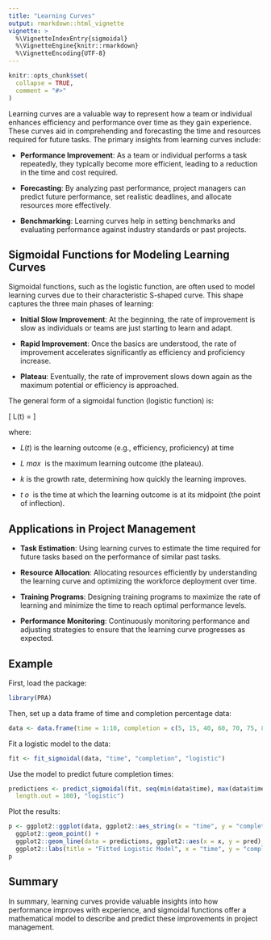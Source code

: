 ```yaml
---
title: "Learning Curves"
output: rmarkdown::html_vignette
vignette: >
  %\VignetteIndexEntry{sigmoidal}
  %\VignetteEngine{knitr::rmarkdown}
  %\VignetteEncoding{UTF-8}
---
```


```r
knitr::opts_chunk$set(
  collapse = TRUE,
  comment = "#>"
)
```

Learning curves are a valuable way to represent how a team or individual enhances efficiency and performance over time as they gain experience. These curves aid in comprehending and forecasting the time and resources required for future tasks. The primary insights from learning curves include:

- **Performance Improvement**: As a team or individual performs a task repeatedly, they typically become more efficient, leading to a reduction in the time and cost required.

- **Forecasting**: By analyzing past performance, project managers can predict future performance, set realistic deadlines, and allocate resources more effectively.

- **Benchmarking**: Learning curves help in setting benchmarks and evaluating performance against industry standards or past projects.

## Sigmoidal Functions for Modeling Learning Curves

Sigmoidal functions, such as the logistic function, are often used to model learning curves due to their characteristic S-shaped curve. This shape captures the three main phases of learning:

- **Initial Slow Improvement**: At the beginning, the rate of improvement is slow as individuals or teams are just starting to learn and adapt.

- **Rapid Improvement**: Once the basics are understood, the rate of improvement accelerates significantly as efficiency and proficiency increase.

- **Plateau**: Eventually, the rate of improvement slows down again as the maximum potential or efficiency is approached.

The general form of a sigmoidal function (logistic function) is:

\[ L(t) = \frac{L_{\max}}{1 + e^{-k(t - t_0)}} \]

where:

- $L(t)$ is the learning outcome (e.g., efficiency, proficiency) at time 

- $L ~max~$ is the maximum learning outcome (the plateau).

- $k$ is the growth rate, determining how quickly the learning improves.

- $t ~o~$ is the time at which the learning outcome is at its midpoint (the point of inflection).

## Applications in Project Management

- **Task Estimation**: Using learning curves to estimate the time required for future tasks based on the performance of similar past tasks.

- **Resource Allocation**: Allocating resources efficiently by understanding the learning curve and optimizing the workforce deployment over time.

- **Training Programs**: Designing training programs to maximize the rate of learning and minimize the time to reach optimal performance levels.

- **Performance Monitoring**: Continuously monitoring performance and adjusting strategies to ensure that the learning curve progresses as expected.

## Example

First, load the package:
```r
library(PRA)
```

Then, set up a data frame of time and completion percentage data:
```r
data <- data.frame(time = 1:10, completion = c(5, 15, 40, 60, 70, 75, 80, 85, 90, 95))
```

Fit a logistic model to the data:
```r
fit <- fit_sigmoidal(data, "time", "completion", "logistic")
```

Use the model to predict future completion times:
```r
predictions <- predict_sigmoidal(fit, seq(min(data$time), max(data$time),
  length.out = 100), "logistic")
```

Plot the results:
```r
p <- ggplot2::ggplot(data, ggplot2::aes_string(x = "time", y = "completion")) +
  ggplot2::geom_point() +
  ggplot2::geom_line(data = predictions, ggplot2::aes(x = x, y = pred), color = "red") +
  ggplot2::labs(title = "Fitted Logistic Model", x = "time", y = "completion %") + ggplot2::theme_minimal()
p
```

## Summary

In summary, learning curves provide valuable insights into how performance improves with experience, and sigmoidal functions offer a mathematical model to describe and predict these improvements in project management.


